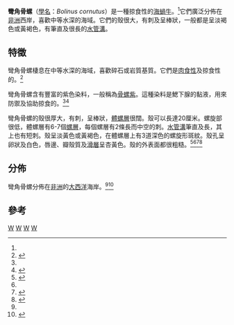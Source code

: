 {{Speciesbox
| taxon = Bolinus cornutus
| image = Bolinus_cornutus_01.jpg
| image_caption = 彎角骨螺的殼
| binomial_authority = ([[卡爾·林奈|Linnaeus]], 1758)
| synonyms_ref = <ref name="WoRMS">{{Cite web|title=''Bolinus cornutus'' (Linnaeus, 1758)|url=http://www.marinespecies.org/aphia.php?p=taxdetails&id=140390|accessdate=2011-02-09|archive-date=2011-04-27|archive-url=https://web.archive.org/web/20110427111102/http://www.marinespecies.org/aphia.php?p=taxdetails&id=140390|dead-url=no}}</ref>
| synonyms =
* ''Aranea conspicua''
* ''Murex (Bolinus) cornutus''
* ''Murex cornutus''
* ''Murex tumulosus''
}}

'''彎角骨螺'''（[[學名|學名]]：''Bolinus cornutus''）是一種掠食性的[[海蝸牛|海蝸牛]]。<ref name="WoRMS"/>它們廣泛分佈在[[非洲|非洲]]西岸，喜歡中等水深的海域。它們的殼很大，有刺及呈棒狀，一般都是呈淡褐色或黃褐色，有筆直及很長的[[水管溝|水管溝]]。

==特徵==
彎角骨螺棲息在中等水深的海域，喜歡碎石或岩質基質。它們是[[肉食性|肉食性]]及掠食性的。<ref name="abbott">{{Cite book|last=Abbott|first=R. Tucker|coauthors=Morris, Percy A.|title=A Field Guide to Shells: Atlantic and Gulf Coasts and the West Indies|publisher=Houghton Mifflin Harcourt|year=2001|page=207|isbn=9780618164394}}</ref>

彎角骨螺含有豐富的紫色染料，一般稱為[[骨螺紫|骨螺紫]]。這種染料是鰓下腺的黏液，用來防禦及協助掠食的。<ref name="abbott"/><ref name="vercauteren">{{Cite conference|first=Vercauteren|last=Joseph|coauthors=Chèze, Catherine; Triaud, J.|title=Polyphenols 96: 18th International Conference on Polyphenols|page=55|publisher=Editions Quae|date=15–18 July 1996|location=Bordeaux, France|isbn=9782738007964}}</ref>

彎角骨螺的殼很厚大，有刺，呈棒狀，[[體螺層|體螺層]]很闊。殼可以長達20厘米。螺旋部很低，體螺層有6-7個[[螺層|螺層]]，每個螺層有2條長而中空的刺。[[水管溝|水管溝]]筆直及長，其上也有短刺。殼呈淡黃色或黃褐色，在體螺層上有3道深色的螺旋形斑紋。殼孔呈卵狀及白色，唇邊、瓣殼質及[[滑層|滑層]]呈杏黃色。殼的外表面都很粗糙。<ref name="radwin">{{Cite book|last=Radwin|first=George E.|coauthors=D'Attilio, Anthony|title=Murex shells of the world: an illustrated guide to the Muricidae|publisher=Standford University Press|year=1976|page=29|isbn=9780804708975}}</ref><ref name="abbott"/><ref name="ardovini">{{Cite book|last=Ardovini|first=Roberto|coauthors=Cossignani, Tiziano|title=West African seashells: including Azores, Madeira and Canary Islands|url=https://archive.org/details/westafricanseash00tard|publisher= L'informatore piceno|year=2004|page=[https://archive.org/details/westafricanseash00tard/page/n143 142]|isbn=9788886070119}}</ref><ref name="rogers">{{Cite book|last=Rogers|first=Julia Ellen|title=The Shell Book|url=https://archive.org/details/shellbook00roge|publisher=Doubleday, Page & Company|year=1908|location=New York|page=[https://archive.org/details/shellbook00roge/page/32 32]|isbn=9781419152924}}</ref>

==分佈==
彎角骨螺分佈在[[非洲|非洲]]的[[大西洋|大西洋]]海岸。<ref name="radwin"/><ref name="abbott 2">{{Cite book|last=Abbott|first=Robert Tucker|coauthors=Dance, S. Peter|title=Compendium of seashells: a color guide to more than 4,200 of the world's marine shells|publisher=American Malacologists|year=1986|page=138|isbn=9780915826179}}</ref>

==參考==
{{reflist}}
{{taxonbar}}

[[Category:骨螺科|W]]
[[Category:_卡尔·林奈命名的生物分类|W]]
[[Category:_1758年描述的软体动物|W]]
[[Category:大西洋软体动物|W]]